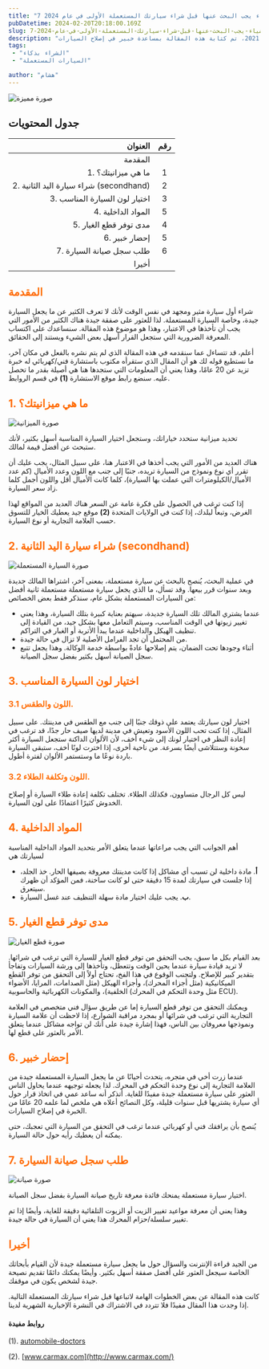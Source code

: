 ```yaml
---
title: "7 أشياء يجب البحث عنها قبل شراء سيارتك المستعملة الأولى في عام 2024"
pubDatetime: 2024-02-20T20:18:00.169Z
slug: 7-أشياء-يجب-البحث-عنها-قبل-شراء-سيارتك-المستعملة-الأولى-في-عام-2024
description: "بعض النصائح التي يجب اتباعها قبل شراء سيارة مستعملة في عام 2021، تم كتابة هذه المقالة بمساعدة خبير في إصلاح السيارات."
tags:
 - "الشراء بذكاء"
 - "السيارات المستعملة"

author: "هشام"
---
```


![صورة مميزة](@assets/images/7-things-to-look-for-before-buying-your-first-used-car-in-2024/cover.jpg)

## جدول المحتويات

|                     العنوان | رقم |
|---------------------------:|:-----:|
|                     المقدمة |      |
|           1. ما هي ميزانيتك؟ |   1   |
|        2. شراء سيارة اليد الثانية (secondhand) |   2   |
|      3. اختيار لون السيارة المناسب |   3   |
|4. المواد الداخلية |   5   |
|  5. مدى توفر قطع الغيار                    |   4   |
|                6. إحضار خبير  |   5   |
| 7. طلب سجل صيانة السيارة    |   6   |
|                    أخيرا |      |


<h2 style="color:#FF6B01!important"> المقدمة</h2>

شراء أول سيارة مثير ومجهد في نفس الوقت لأنك لا تعرف الكثير عن ما يجعل السيارة جيدة، وخاصة السيارة المستعملة. لذا للعثور على صفقة جيدة هناك الكثير من الأمور التي يجب أن تأخذها في الاعتبار، وهذا هو موضوع هذه المقالة. سنساعدك على اكتساب المعرفة الضرورية التي ستجعل القرار أسهل بعض الشيء ويستند إلى الحقائق.

أعلم، قد تتساءل عما سنقدمه في هذه المقالة الذي لم يتم نشره بالفعل في مكان آخر، ما نستطيع قوله لك هو أن المقال الذي ستقرأه مكتوب باستشارة فني/كهربائي له خبرة تزيد عن 20 عامًا، وهذا يعني أن المعلومات التي ستجدها هنا هي أصيلة بقدر ما تحصل عليه. سنضع رابط موقع الاستشارة **(1)** في قسم الروابط.

<h2 style="color:#FF6B01!important"> 1. ما هي ميزانيتك؟</h2>

![صورة الميزانية](@assets/images/7-things-to-look-for-before-buying-your-first-used-car-in-2024/budget.jpg)

تحديد ميزانية ستحدد خياراتك، وستجعل اختيار السيارة المناسبة أسهل بكثير، لأنك ستبحث عن أفضل قيمة لمالك.

هناك العديد من الأمور التي يجب أخذها في الاعتبار هنا، على سبيل المثال، يجب عليك أن تقرر أي نوع ونموذج من السيارة تريده، جنبًا إلى جنب مع اللون وعدد الأميال (كم عدد الأميال/الكيلومترات التي عملت بها السيارة)، كلما كانت الأميال أقل واللون أجمل كلما زاد سعر السيارة.

إذا كنت ترغب في الحصول على فكرة عامة عن السعر هناك العديد من المواقع لهذا الغرض، وتبعاً لبلدك، إذا كنت في الولايات المتحدة **(2)** موقع جيد يعطيك الخيار للتسوق حسب العلامة التجارية أو نوع السيارة.

<h2 style="color:#FF6B01!important"> 2. شراء سيارة اليد الثانية (secondhand)</h2>

![صورة السيارة المستعملة](@assets/images/7-things-to-look-for-before-buying-your-first-used-car-in-2024/secondhand.jpg)

في عملية البحث، يُنصح بالبحث عن سيارة مستعملة، بمعنى آخر، اشتراها المالك جديدة وبعد سنوات قرر بيعها. وقد تسأل، ما الذي يجعل سيارة مستعملة مستعملة ثانية أفضل من السيارات المستعملة بشكل عام، سنذكر فقط بعض الخصائص:

- عندما يشتري المالك تلك السيارة جديدة، سيهتم بعناية كبيرة بتلك السيارة، وهذا يعني تغيير زيوتها في الوقت المناسب، وسيتم التعامل معها بشكل جيد، من القيادة إلى تنظيف الهيكل والداخلية عندما يبدأ الأتربة أو الغبار في التراكم.
- من المحتمل أن تجد الفرامل الأصلية لا تزال في حالة جيدة.
- أثناء وجودها تحت الضمان، يتم إصلاحها عادةً بواسطة خدمة الوكالة. وهذا يجعل تتبع سجل الصيانة أسهل بكثير بفضل سجل الصيانة.

<h2 style="color:#FF6B01!important"> 3. اختيار لون السيارة المناسب</h2>



<h3 style="color:#FF6B01!important"> 3.1 اللون والطقس.</h3>

اختيار لون سيارتك يعتمد على ذوقك جنبًا إلى جنب مع الطقس في مدينتك. على سبيل المثال، إذا كنت تحب اللون الأسود وتعيش في مدينة لديها صيف حار جدًا، قد ترغب في إعادة النظر في اختيار لونك إلى شيء أخف، لأن الألوان الداكنة ستجعل السيارة أكثر سخونة وستتلاشى أيضًا بسرعة. من ناحية أخرى، إذا اخترت لونًا أخف، ستبقى السيارة باردة نوعًا ما وستستمر الألوان لفترة أطول.

<h3 style="color:#FF6B01!important"> 3.2 اللون وتكلفة الطلاء.</h3>

ليس كل الرجال متساوون، فكذلك الطلاء. تختلف تكلفة إعادة طلاء السيارة أو إصلاح الخدوش كثيرًا اعتمادًا على لون السيارة.

<h2 style="color:#FF6B01!important"> 4. المواد الداخلية</h2>

أهم الجوانب التي يجب مراعاتها عندما يتعلق الأمر بتحديد المواد الداخلية المناسبة لسيارتك هي

- **أ**. مادة داخلية لن تسبب أي مشاكل إذا كانت مدينتك معروفة بصيفها الحار. خذ الجلد، إذا جلست في سيارتك لمدة 15 دقيقة حتى لو كانت ساخنة، فمن المؤكد أن ظهرك سيتعرق.
- **ب**. يجب عليك اختيار مادة سهلة التنظيف عند غسل السيارة.

<h2 style="color:#FF6B01!important"> 5. مدى توفر قطع الغيار</h2>

![صورة قطع الغيار](@assets/images/7-things-to-look-for-before-buying-your-first-used-car-in-2024/carparts.jpg)

بعد القيام بكل ما سبق، يجب التحقق من توفر قطع الغيار للسيارة التي ترغب في شرائها. لا تريد قيادة سيارة عندما يحين الوقت وتتعطل، وتأخذها إلى ورشة السيارات وتفاجأ بتقدير كبير للإصلاح. ولتجنب الوقوع في هذا الفخ، تحتاج أولاً إلى التحقق من توفر القطع الميكانيكية (مثل أجزاء المحرك)، وأجزاء الهيكل (مثل الصدامات، المرايا، الأضواء الخلفية)، والمكونات الكهربائية والحاسوبية (مثل وحدة التحكم في المحرك ECU).

ويمكنك التحقق من توفر قطع السيارة إما عن طريق سؤال فني متخصص في العلامة التجارية التي ترغب في شرائها أو بمجرد مراقبة الشوارع، إذا لاحظت أن علامة السيارة ونموذجها معروفان بين الناس، فهذا إشارة جيدة على أنك لن تواجه مشاكل عندما يتعلق الأمر بالعثور على قطع لها.

<h2 style="color:#FF6B01!important"> 6. إحضار خبير</h2>

عندما زرت أخي في متجره، يتحدث أحيانًا عن ما يجعل السيارة المستعملة جيدة من العلامة التجارية إلى نوع وحدة التحكم في المحرك. لذا يجعله توجيهه عندما يحاول الناس العثور على سيارة مستعملة جيدة مفيدًا للغاية. أتذكر أنه ساعد عمي في اتخاذ قرار حول أي سيارة يشتريها قبل سنوات قليلة، وكل النصائح أعلاه هي ملخص لما علمه 20 عامًا من الخبرة في إصلاح السيارات.

يُنصح بأن يرافقك فني أو كهربائي عندما ترغب في التحقق من السيارة التي تعجبك، حتى يمكنه أن يعطيك رأيه حول حالة السيارة.

<h2 style="color:#FF6B01!important"> 7. طلب سجل صيانة السيارة</h2>

![صورة صيانة](@assets/images/7-things-to-look-for-before-buying-your-first-used-car-in-2024/maintenance.jpg)

اختيار سيارة مستعملة يمنحك فائدة معرفة تاريخ صيانة السيارة بفضل سجل الصيانة.

وهذا يعني أن معرفة مواعيد تغيير الزيت أو الزيوت التلقائية دقيقة للغاية، وأيضًا إذا تم تغيير سلسلة/حزام المحرك هذا يعني أن السيارة في حالة جيدة.

<h2 style="color:#FF6B01!important"> أخيرا</h2>

من الجيد قراءة الإنترنت والسؤال حول ما يجعل سيارة مستعملة جيدة لأن القيام بأبحاثك الخاصة سيجعل العثور على أفضل صفقة أسهل بكثير. وأيضًا يمكنك دائمًا تقديم نصيحة جيدة لشخص يكون في موقفك.

كانت هذه المقالة عن بعض الخطوات الهامة لاتباعها قبل شراء سيارتك المستعملة التالية. إذا وجدت هذا المقال مفيدًا فلا تتردد في الاشتراك في النشرة الإخبارية الشهرية لدينا.



####  روابط مفيدة

(1). [automobile-doctors](https://www.youtube.com/@automobiledoctors)

(2). [www.carmax.com](http://www.carmax.com/)

